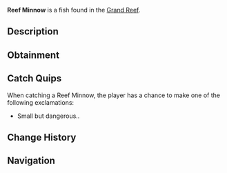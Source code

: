 {{FishInfobox
|image          = Reef Minnow.png
|rarity         = Common
|sea            = First Sea
|location       = [[Grand Reef]]
|sublocation    = Coral Reef
|sources        = Fishing Rod
|radar_location = 
|xp             = 65
|weather        = 
|time           = 
|season         = 
|bait           = Seaweed
|base_weight    = 0.6
|base_value     = 85
|weight_range   = 0.5
|base_chance    = 65
|base_resil     = 90
}}
'''Reef Minnow''' is a {{Rarity|Common}} fish found in the [[Grand Reef]].

== Description ==
{{Description|A quick, small reef fish that swims in tight groups near coral formations. They use their silvery scales and small size to hide from predators, darting between coral branches when threatened.|Bestiary Entry}}

== Obtainment ==
{{Description|Found swimming among shallow coral reefs.|Bestiary Hint}}
{{Fish Availability|
Grand Reef
|top_rods      = 
Rapid Rod\247534.73\200637.82;
Azure Of Lagoon\241897.69\146499.49;
Champions Rod\240023.77\154658.57;
No-Life Rod\239980.48\212224.66;
Abyssal Specter Rod\239171.2\171664.83;
Training Rod\211842.11\211842.11;
Flimsy Rod\199854.03\170759.86;
Resourceful Rod\230019.52\153399.74;
Fast Rod\236331.24\213280.97;
Seraphic Rod\211389.2\211389.2;
Tempest Rod\216129.78\203940.66;
Rod Of The Eternal King\192618.8\159570.71;
Depthseeker Rod\238062\165030.98;
Verdant Shear Rod\237320.31\180884.75;
Avalanche Rod\236614.94\148376.09;
Blazebringer Rod\233830.69\170357.73;
Zeus Rod\232392.22\180420.94;
Trident Rod\229054.54\147759.88;
Volcanic Rod\226997.97\137033.9;
Free Spirit Rod\226707.57\147578.89;
Challenger's Rod\222830.86\193487.18;
Rod Of The Depths\207189.06\175853.15;
Rod Of The Forgotten Fang\201476.99\193028.06;
Ethereal Prism Rod\199919.72\133779.41;
Rod Of The Exalted One\187948.75\164862.32;
Steady Rod\106800.9\79097.13
|recommended   = No-Life Rod
}}

== Catch Quips ==
When catching a Reef Minnow, the player has a chance to make one of the following exclamations:
* Small but dangerous..

== Change History ==
{{Change History|{{subst:Current Version}}}}

== Navigation ==
{{Fish Navbox|Grand Reef}}